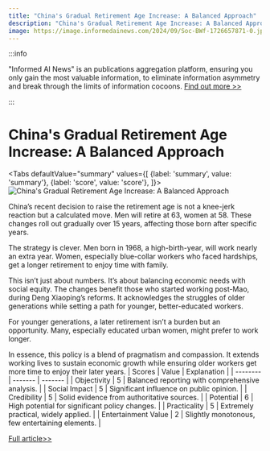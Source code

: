 ```yaml
---
title: "China's Gradual Retirement Age Increase: A Balanced Approach"
description: "China's Gradual Retirement Age Increase: A Balanced Approach"
image: https://image.informedainews.com/2024/09/Soc-BWf-1726657871-0.jpg
---
```



:::info

"Informed AI News" is an publications aggregation platform, ensuring you only gain the most valuable information, to eliminate information asymmetry and break through the limits of information cocoons.  [Find out more >>](/)

:::

# China's Gradual Retirement Age Increase: A Balanced Approach


<Tabs
	defaultValue="summary"
	values={[
	{label: 'summary', value: 'summary'},
	{label: 'score', value: 'score'},
]}>
<TabItem value="summary">
<img
  src="https://image.informedainews.com/2024/09/Soc-BWf-1726657871-0.jpg"
  alt="China's Gradual Retirement Age Increase: A Balanced Approach"
/>



China’s recent decision to raise the retirement age is not a knee-jerk reaction but a calculated move. Men will retire at 63, women at 58. These changes roll out gradually over 15 years, affecting those born after specific years.

The strategy is clever. Men born in 1968, a high-birth-year, will work nearly an extra year. Women, especially blue-collar workers who faced hardships, get a longer retirement to enjoy time with family.

This isn’t just about numbers. It’s about balancing economic needs with social equity. The changes benefit those who started working post-Mao, during Deng Xiaoping’s reforms. It acknowledges the struggles of older generations while setting a path for younger, better-educated workers.

For younger generations, a later retirement isn’t a burden but an opportunity. Many, especially educated urban women, might prefer to work longer.

In essence, this policy is a blend of pragmatism and compassion. It extends working lives to sustain economic growth while ensuring older workers get more time to enjoy their later years.
</TabItem>
<TabItem value="score">
	| Scores     | Value   | Explanation |
	| -------- | ------- | ------- |
	| Objectivity  | 5    | Balanced reporting with comprehensive analysis.    |
	| Social Impact | 5     | Significant influence on public opinion.    |
	| Credibility    | 5    | Solid evidence from authoritative sources.    |
	| Potential    | 6    | High potential for significant policy changes.    |
	| Practicality    | 5    | Extremely practical, widely applied.    |
	| Entertainment Value    | 2    | Slightly monotonous, few entertaining elements.    |
</TabItem>
</Tabs>

[Full article>>](https://asia.nikkei.com/Opinion/China-s-raising-of-the-retirement-age-is-no-crisis-response)
